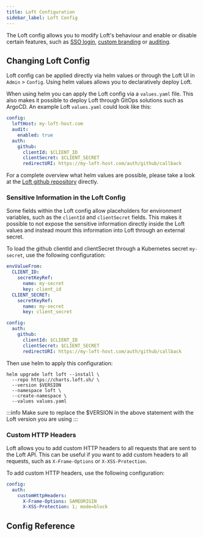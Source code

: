 ```yaml
---
title: Loft Configuration
sidebar_label: Loft Config
---
```



The Loft config allows you to modify Loft's behaviour and enable or disable certain features, such as [SSO login](../users/openid-connect), [custom branding](../admin/guides/custom-branding) or [auditing](../admin/audit).

## Changing Loft Config

Loft config can be applied directly via helm values or through the Loft UI in `Admin` > `Config`. Using helm values allows you to declaratively deploy Loft.

When using helm you can apply the Loft config via a `values.yaml` file. This also makes it possible to deploy Loft through GitOps solutions such as ArgoCD. An example Loft `values.yaml` could look like this:

```yaml
config:
  loftHost: my-loft-host.com
  audit:
    enabled: true
  auth:
    github:
      clientId: $CLIENT_ID
      clientSecret: $CLIENT_SECRET
      redirectURI: https://my-loft-host.com/auth/github/callback
```

For a complete overview what helm values are possible, please take a look at the [Loft github repository](https://github.com/loft-sh/loft/tree/master/chart) directly.

### Sensitive Information in the Loft Config

Some fields within the Loft config allow placeholders for environment variables, such as the `clientId` and `clientSecret` fields. This makes it possible to not expose the sensitive information directly inside the Loft values and instead mount this information into Loft through an external secret.

To load the github clientId and clientSecret through a Kubernetes secret `my-secret`, use the following configuration:

```yaml
envValueFrom:
  CLIENT_ID:
    secretKeyRef:
      name: my-secret
      key: client_id
  CLIENT_SECRET:
    secretKeyRef:
      name: my-secret
      key: client_secret

config:
  auth:
    github:
      clientId: $CLIENT_ID
      clientSecret: $CLIENT_SECRET
      redirectURI: https://my-loft-host.com/auth/github/callback
```

Then use helm to apply this configuration:

```
helm upgrade loft loft --install \
  --repo https://charts.loft.sh/ \
  --version $VERSION
  --namespace loft \
  --create-namespace \
  --values values.yaml
```

:::info
Make sure to replace the $VERSION in the above statement with the Loft version you are using
:::

### Custom HTTP Headers

Loft allows you to add custom HTTP headers to all requests that are sent to the Loft API. This can be useful if you want to add custom headers to all requests, such as `X-Frame-Options` or `X-XSS-Protection`.

To add custom HTTP headers, use the following configuration:

```yaml
config:
  auth:
    customHttpHeaders:
      X-Frame-Options: SAMEORIGIN
      X-XSS-Protection: 1; mode=block
```

## Config Reference

<LoftConfig />
